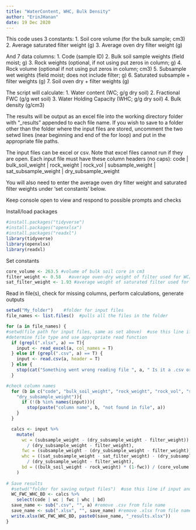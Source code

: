 ```yaml
---
title: "WaterContent, WHC, Bulk Density"
author: "ErinJHanan"
date: 19 Dec 2020
---
```

This code uses 3 constants:
1. Soil core volume (for the bulk sample; cm3)
2. Average saturated filter weight (g)
3. Average oven dry filter weight (g)


And 7 data columns:
1. Code (sample ID)
2. Bulk soil sample weights (field moist; g)
3. Rock weights (optional, if not using put zeros in column; g)
4. Rock volume (optional if not using put zeros in column; cm3)
5. Subsample wet weights (field moist; does not include filter; g)
6. Saturated subsample + filter weights (g)
7. Soil oven dry + filter weights (g)

The script will calculate:
1. Water content (WC; g/g dry soil)
2. Fractional FWC (g/g wet soil)
3. Water Holding Capacity (WHC; g/g dry soil)
4. Bulk density (g/cm3)

The results will be output as an excel file into the working directory folder with "_results" appended to each file name. 
If you wish to save to a folder other than the folder where the input files are stored, uncomment the two setwd lines 
(near beginning and end of the for loop) and put in the appropriate file paths. 

The input files can be excel or csv. Note that excel files cannot run if they are open. 
Each input file must have these column headers (no caps):
code | bulk_soil_weight | rock_weight | rock_vol | subsample_weight | sat_subsample_weight | dry_subsample_weight

You will also need to enter the average oven dry filter weight and saturated filter weights under 'set constants' below.

Keep console open to view and respond to possible prompts and checks

Install/load packages
```r
#install.packages("tidyverse")
#install.packages("openxlsx")
#install.packages("readxl")
library(tidyverse)
library(openxlsx)
library(readxl)
```

Set constants
```r
core_volume <- 263.5 #volume of bulk soil core in cm3
filter_weight <- 0.58   #average oven-dry weight of filter used for WC/WHC measurements
sat_filter_weight <- 1.93 #average weight of saturated filter used for WC/WHC measurements
```

Read in file(s), check for missing columns, perform calculations, generate outputs
```r
setwd("My_folder")    #folder for input files
file_names <- list.files()  #pulls all the files in the folder

for (a in file_names) {
#setwd(file path for input files, same as set above)  #use this line if input and output folders differ
#determine file type and use appropriate read function
  if (grepl(".xlsx", a) == T){   
    input <- read_excel(a, col_names = T)
  } else if (grepl(".csv", a) == T) {
    input <- read.csv(a, header = T)
  } else {
    stop(cat("Something went wrong reading file ", a, " Is it a .csv or .xlsx?"))
  }

#check column names
  for (b in c("code", "bulk_soil_weight", "rock_weight", "rock_vol", "subsample_weight", "sat_subsample_weight", 
    "dry_subsample_weight")){
      if (!(b %in% names(input))){
        stop(paste("column name", b, "not found in file", a))
    }
  }

  calcs <- input %>%
    mutate(
      wc = (subsample_weight - (dry_subsample_weight - filter_weight)) 
        / (dry_subsample_weight - filter_weight),
      fwc = (subsample_weight - (dry_subsample_weight - filter_weight)) / subsample_weight,
      whc = ((sat_subsample_weight - sat_filter_weight) - (dry_subsample_weight - filter_weight)) 
        / (dry_subsample_weight - filter_weight),
      bd = ((bulk_soil_weight - rock_weight) * (1-fwc)) / (core_volume - rock_vol)
    )
    
# Save results
  #setwd("folder for saving output files")  #use this line if input and output folders differ
  WC_FWC_WHC_BD <- calcs %>%
    select(code | wc | fwc | whc | bd) 
  save_name <- sub(".csv", "", a) #remove .csv from file name
  save_name <- sub(".xlsx", "", save_name) #remove .xlsx from file name
  write.xlsx(WC_FWC_WHC_BD, paste0(save_name, "_results.xlsx"))
}
```
